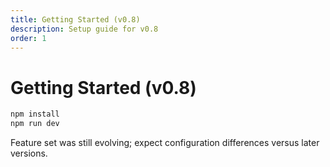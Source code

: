 ```yaml
---
title: Getting Started (v0.8)
description: Setup guide for v0.8
order: 1
---
```


# Getting Started (v0.8)

```bash
npm install
npm run dev
```

Feature set was still evolving; expect configuration differences versus later versions.
